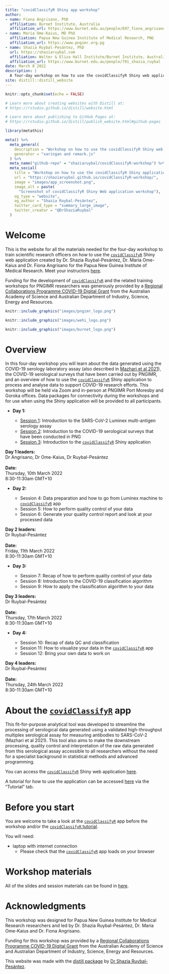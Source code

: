 ```yaml
---
title: "covidClassifyR Shiny app workshop"
author: 
- name: Fiona Angrisano, PhD
  affiliation: Burnet Institute, Australia
  affiliation_url: https://www.burnet.edu.au/people/697_fiona_angrisano
- name: Maria Ome-Kaius, MD PhD
  affiliation: Papua New Guinea Institute of Medical Research, PNG
  affiliation_url: https://www.pngimr.org.pg
- name: Shazia Ruybal-Pesántez, PhD
  url: https://shaziaruybal.com
  affiliation: Walter & Eliza Hall Institute/Burnet Institute, Australia
  affiliation_url: https://www.burnet.edu.au/people/701_shazia_ruybal
date: March 8 2022
description: |
  A four-day workshop on how to use the covidClassifyR Shiny web application, designed for Papua New Guinea Institute of Medical Research researchers
site: distill::distill_website
---
```


```r
knitr::opts_chunk$set(echo = FALSE)

# Learn more about creating websites with Distill at:
# https://rstudio.github.io/distill/website.html

# Learn more about publishing to GitHub Pages at:
# https://rstudio.github.io/distill/publish_website.html#github-pages

library(metathis)
```

```r
meta() %>%
  meta_general(
    description = "Workshop on how to use the covidClassifyR Shiny web application for PNGIMR researchers",
    generator = "xaringan and remark.js"
  ) %>% 
  meta_name("github-repo" = "shaziaruybal/covidClassifyR-workshop") %>% 
  meta_social(
    title = "Workshop on how to use the covidClassifyR Shiny application",
    url = "https://shaziaruybal.github.io/covidClassifyR-workshop/",
    image = "images/app_screenshot.png",
    image_alt = paste(
      "Screenshot of covidClassifyR Shiny Web application workshop"),
    og_type = "website",
    og_author = "Shazia Ruybal-Pesántez",
    twitter_card_type = "summary_large_image",
    twitter_creator = "@DrShaziaRuybal"
  )
```

# Welcome
This is the website for all the materials needed for the four-day workshop to train scientific research officers on how to use the [`covidClassifyR`](https://shaziaruybal.shinyapps.io/covidclassifyr) Shiny web application created by Dr. Shazia Ruybal-Pesántez, Dr. Maria Ome-Kaius and Dr. Fiona Angrisano for the Papua New Guinea Institute of Medical Research. Meet your instructors [here](instructors.html).

Funding for the development of [`covidClassifyR`](https://shaziaruybal.shinyapps.io/covidclassifyr) and the related training workshops for PNGIMR researchers was generously provided by a [Regional Collaborations Programme COVID-19 Digital Grant](https://www.science.org.au/news-and-events/news-and-media-releases/regional-research-set-get-digital-boost) from the Australian Academy of Science and Australian Department of Industry, Science, Energy and Resources.

<aside>
```r
knitr::include_graphics("images/pngimr_logo.png")
```

```r
knitr::include_graphics("images/wehi_logo.png")
```

```r
knitr::include_graphics("images/burnet_logo.png")
```
</aside>

# Overview
In this four-day workshop you will learn about the data generated using the COVID-19 serology laboratory assay (also described in [Mazhari et al 2021](https://doi.org/10.3390/mps4040072)), the COVID-19 serological surveys that have been carried out by PNGIMR, and an overview of how to use the [`covidClassifyR`](https://shaziaruybal.shinyapps.io/covidclassifyr) Shiny application to process and analyse data to support COVID-19 research efforts. This workshop will be held via Zoom and in-person at PNGIMR Port Moresby and Goroka offices. Data packages for connectivity during the workshops and for use when using the Shiny application will be provided to all participants. 

- **Day 1:** 

  - [Session 1](sessions/2022-03-10-session1/index.html): Introduction to the SARS-CoV-2 Luminex multi-antigen serology assay
  - [Session 2](sessions/2022-03-10-session2/index.html): Introduction to the COVID-19 serological surveys that have been conducted in PNG
  - [Session 3](sessions/2022-03-10-session3/index.html): Introduction to the [`covidClassifyR`](https://shaziaruybal.shinyapps.io/covidclassifyr) Shiny application
  
<aside>
**Day 1 leaders:** <br/> Dr Angrisano, Dr Ome-Kaius, Dr Ruybal-Pesántez <br/><br/>
**Date:** <br/> Thursday, 10th March 2022 <br/> 8:30-11:30am GMT+10
</aside>

- **Day 2:** 

  - Session 4: Data preparation and how to go from Luminex machine to [`covidClassifyR`](https://shaziaruybal.shinyapps.io/covidclassifyr) app
  - Session 5: How to perform quality control of your data 
  - Session 6: Generate your quality control report and look at your processed data
  
<aside>
**Day 2 leaders:** <br/> Dr Ruybal-Pesántez <br/><br/>
**Date:** <br/> Friday, 11th March 2022 <br/> 8:30-11:30am GMT+10
</aside>

- **Day 3:** 

  - Session 7: Recap of how to perform quality control of your data 
  - Session 8: Introduction to the COVID-19 classification algorithm
  - Session 9: How to apply the classification algorithm to your data
  
<aside>
**Day 3 leaders:** <br/> Dr Ruybal-Pesántez <br/><br/>
**Date:** <br/> Thursday, 17th March 2022 <br/> 8:30-11:30am GMT+10
</aside>

- **Day 4:** 

  - Session 10: Recap of data QC and classification
  - Session 11: How to visualize your data in the [`covidClassifyR`](https://shaziaruybal.shinyapps.io/covidclassifyr) app
  - Session 12: Bring your own data to work on
  
<aside>
**Day 4 leaders:** <br/> Dr Ruybal-Pesántez <br/><br/>
**Date:** <br/> Thursday, 24th March 2022 <br/> 8:30-11:30am GMT+10
</aside>

# About the [`covidClassifyR`](https://shaziaruybal.shinyapps.io/covidclassifyr) app
This fit-for-purpose analytical tool was developed to streamline the processing of serological data generated using a validated high-throughput multiplex serological assay for measuring antibodies to SARS-CoV-2 (Mazhari et al 2021). This tool also aims to make the downstream processing, quality control and interpretation of the raw data generated from this serological assay accessible to all researchers without the need for a specialist background in statistical methods and advanced programming. 

You can access the [`covidClassifyR`](https://shaziaruybal.shinyapps.io/covidclassifyr) Shiny web application [here](https://shaziaruybal.shinyapps.io/covidclassifyr).

A tutorial for how to use the application can be accessed [here](https://shaziaruybal.shinyapps.io/covidclassifyr) via the "Tutorial" tab.

# Before you start
You are welcome to take a look at the [`covidClassifyR`](https://shaziaruybal.shinyapps.io/covidclassifyr) app before the workshop and/or the [`covidClassifyR` tutorial](https://shaziaruybal.shinyapps.io/covidclassifyr).

You will need:

- laptop with internet connection
  - Please check that the [`covidClassifyR`](https://shaziaruybal.shinyapps.io/covidclassifyr) app loads on your browser

# Workshop materials
All of the slides and session materials can be found in [here](materials.html). 

# Acknowledgments {.appendix}

This workshop was designed for Papua New Guinea Institute for Medical Research researchers and led by Dr. Shazia Ruybal-Pesántez, Dr. Maria Ome-Kaius and Dr. Fiona Angrisano. 

Funding for this workshop was provided by a [Regional Collaborations Programme COVID-19 Digital Grant](https://www.science.org.au/news-and-events/news-and-media-releases/regional-research-set-get-digital-boost) from the Australian Academy of Science and Australian Department of Industry, Science, Energy and Resources. 

This website was made with the [distill package](https://rstudio.github.io/distill/) by [Dr Shazia Ruybal-Pesántez](https://shaziaruybal.com).